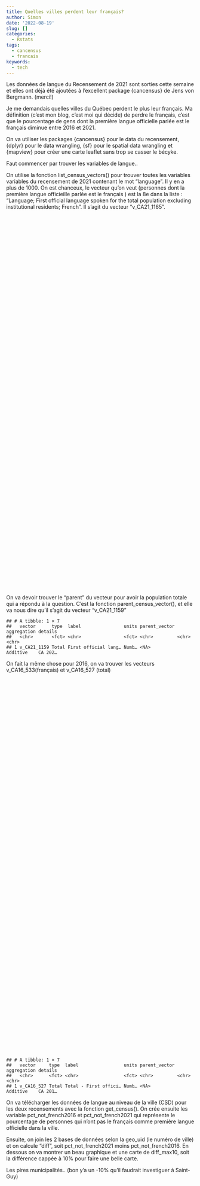 ```yaml
---
title: Quelles villes perdent leur français?
author: Simon
date: '2022-08-19'
slug: []
categories:
  - Rstats
tags:
  - cancensus
  - francais
keywords:
  - tech
---
```


<script src="/rmarkdown-libs/htmlwidgets/htmlwidgets.js"></script>
<script src="/rmarkdown-libs/pymjs/pym.v1.js"></script>
<script src="/rmarkdown-libs/widgetframe-binding/widgetframe.js"></script>


<p>Les données de langue du Recensement de 2021 sont sorties cette semaine et elles ont déjà été ajoutées à l’excellent package {cancensus} de Jens von Bergmann. (merci!)</p>
<p>Je me demandais quelles villes du Québec perdent le plus leur français. Ma définition (c’est mon blog, c’est moi qui décide) de perdre le français, c’est que le pourcentage de gens dont la première langue officielle parlée est le français diminue entre 2016 et 2021.</p>
<p>On va utiliser les packages {cancensus} pour le data du recensement, {dplyr} pour le data wrangling, {sf} pour le spatial data wrangling et {mapview} pour créer une carte leaflet sans trop se casser le bécyke.</p>
<p>Faut commencer par trouver les variables de langue..</p>
<p>On utilise la fonction list_census_vectors() pour trouver toutes les variables variables du recensement de 2021 contenant le mot “language”. Il y en a plus de 1000. On est chanceux, le vecteur qu’on veut (personnes dont la première langue officieille parlée est le français ) est la 8e dans la liste : “Language; First official language spoken for the total population excluding institutional residents; French”. Il s’agit du vecteur “v_CA21_1165”.</p>
<div id="htmlwidget-1" style="width:100%;height:1000px;" class="widgetframe html-widget"></div>
<script type="application/json" data-for="htmlwidget-1">{"x":{"url":"/oldposts/2022-08-19-quelles-villes-perdent-leur-fran-ais/index.en-us_files/figure-html/widgets/widget_unnamed-chunk-1.html","options":{"xdomain":"*","allowfullscreen":false,"lazyload":false}},"evals":[],"jsHooks":[]}</script>
<p>On va devoir trouver le “parent” du vecteur pour avoir la population totale qui a répondu à la question. C’est la fonction parent_census_vector(), et elle va nous dire qu’il s’agit du vecteur “v_CA21_1159”</p>
<pre><code>## # A tibble: 1 × 7
##   vector      type  label                units parent_vector aggregation details
##   &lt;chr&gt;       &lt;fct&gt; &lt;chr&gt;                &lt;fct&gt; &lt;chr&gt;         &lt;chr&gt;       &lt;chr&gt;  
## 1 v_CA21_1159 Total First official lang… Numb… &lt;NA&gt;          Additive    CA 202…</code></pre>
<p>On fait la même chose pour 2016, on va trouver les vecteurs v_CA16_533(français) et v_CA16_527 (total)</p>
<div id="htmlwidget-2" style="width:100%;height:1000px;" class="widgetframe html-widget"></div>
<script type="application/json" data-for="htmlwidget-2">{"x":{"url":"/oldposts/2022-08-19-quelles-villes-perdent-leur-fran-ais/index.en-us_files/figure-html/widgets/widget_unnamed-chunk-3.html","options":{"xdomain":"*","allowfullscreen":false,"lazyload":false}},"evals":[],"jsHooks":[]}</script>
<pre><code>## # A tibble: 1 × 7
##   vector     type  label                 units parent_vector aggregation details
##   &lt;chr&gt;      &lt;fct&gt; &lt;chr&gt;                 &lt;fct&gt; &lt;chr&gt;         &lt;chr&gt;       &lt;chr&gt;  
## 1 v_CA16_527 Total Total - First offici… Numb… &lt;NA&gt;          Additive    CA 201…</code></pre>
<p>On va télécharger les données de langue au niveau de la ville (CSD) pour les deux recensements avec la fonction get_census(). On crée ensuite les variable pct_not_french2016 et pct_not_french2021 qui représente le pourcentage de personnes qui n’ont pas le français comme première langue officielle dans la ville.</p>
<p>Ensuite, on join les 2 bases de données selon la geo_uid (le numéro de ville) et on calcule “diff”, soit pct_not_french2021 moins pct_not_french2016. En dessous on va montrer un beau graphique et une carte de diff_max10, soit la différence cappée à 10% pour faire une belle carte.</p>
<p>Les pires municipalités..
(bon y’a un -10% qu’il faudrait investiguer à Saint-Guy)</p>
<div id="htmlwidget-3" style="width:100%;height:1000px;" class="widgetframe html-widget"></div>
<script type="application/json" data-for="htmlwidget-3">{"x":{"url":"/oldposts/2022-08-19-quelles-villes-perdent-leur-fran-ais/index.en-us_files/figure-html/widgets/widget_unnamed-chunk-6.html","options":{"xdomain":"*","allowfullscreen":false,"lazyload":false}},"evals":[],"jsHooks":[]}</script>
<p>La carte</p>
<div id="htmlwidget-4" style="width:100%;height:500px;" class="widgetframe html-widget"></div>
<script type="application/json" data-for="htmlwidget-4">{"x":{"url":"/oldposts/2022-08-19-quelles-villes-perdent-leur-fran-ais/index.en-us_files/figure-html/widgets/widget_unnamed-chunk-7.html","options":{"xdomain":"*","allowfullscreen":false,"lazyload":false}},"evals":[],"jsHooks":[]}</script>
